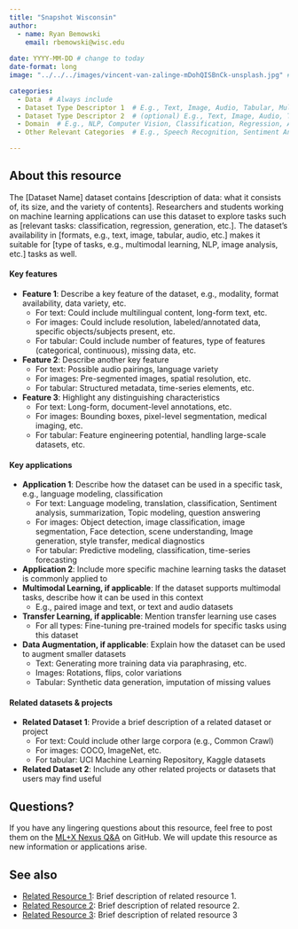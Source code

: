 ```yaml
---
title: "Snapshot Wisconsin"
author: 
  - name: Ryan Bemowski
    email: rbemowski@wisc.edu
    
date: YYYY-MM-DD # change to today
date-format: long
image: "../../../images/vincent-van-zalinge-mDohQISBnCk-unsplash.jpg" # In your local copy of the Nexus repository, add a representative image for this resource to the images folder. Both PNGs and JPGs are acceptable formats. Adjust the filename here from "vincent-van-zalinge-mDohQISBnCk-unsplash.jpg" to the name of your image.

categories: 
  - Data  # Always include
  - Dataset Type Descriptor 1  # E.g., Text, Image, Audio, Tabular, Multimodal, Time-series
  - Dataset Type Descriptor 2  # (optional) E.g., Text, Image, Audio, Tabular, Multimodal, Time-series
  - Domain  # E.g., NLP, Computer Vision, Classification, Regression, Audio Processing, Signal Processing, Topic Modeling
  - Other Relevant Categories  # E.g., Speech Recognition, Sentiment Analysis, Image Segmentation, Forecasting

---
```


## About this resource
The [Dataset Name] dataset contains [description of data: what it consists of, its size, and the variety of contents]. Researchers and students working on machine learning applications can use this dataset to explore tasks such as [relevant tasks: classification, regression, generation, etc.]. The dataset's availability in [formats, e.g., text, image, tabular, audio, etc.] makes it suitable for [type of tasks, e.g., multimodal learning, NLP, image analysis, etc.] tasks as well.

#### Key features
- **Feature 1**: Describe a key feature of the dataset, e.g., modality, format availability, data variety, etc.
  - For text: Could include multilingual content, long-form text, etc.
  - For images: Could include resolution, labeled/annotated data, specific objects/subjects present, etc.
  - For tabular: Could include number of features, type of features (categorical, continuous), missing data, etc.
- **Feature 2**: Describe another key feature
  - For text: Possible audio pairings, language variety
  - For images: Pre-segmented images, spatial resolution, etc.
  - For tabular: Structured metadata, time-series elements, etc.
- **Feature 3**: Highlight any distinguishing characteristics
  - For text: Long-form, document-level annotations, etc.
  - For images: Bounding boxes, pixel-level segmentation, medical imaging, etc.
  - For tabular: Feature engineering potential, handling large-scale datasets, etc.

#### Key applications 
- **Application 1**: Describe how the dataset can be used in a specific task, e.g., language modeling, classification
  - For text: Language modeling, translation, classification, Sentiment analysis, summarization, Topic modeling, question answering
  - For images: Object detection, image classification, image segmentation, Face detection, scene understanding, Image generation, style transfer, medical diagnostics
  - For tabular: Predictive modeling, classification, time-series forecasting
- **Application 2**: Include more specific machine learning tasks the dataset is commonly applied to
- **Multimodal Learning, if applicable**: If the dataset supports multimodal tasks, describe how it can be used in this context
  - E.g., paired image and text, or text and audio datasets
- **Transfer Learning, if applicable**: Mention transfer learning use cases
  - For all types: Fine-tuning pre-trained models for specific tasks using this dataset
- **Data Augmentation, if applicable**: Explain how the dataset can be used to augment smaller datasets
  - Text: Generating more training data via paraphrasing, etc.
  - Images: Rotations, flips, color variations
  - Tabular: Synthetic data generation, imputation of missing values

#### Related datasets & projects
- **Related Dataset 1**: Provide a brief description of a related dataset or project
  - For text: Could include other large corpora (e.g., Common Crawl)
  - For images: COCO, ImageNet, etc.
  - For tabular: UCI Machine Learning Repository, Kaggle datasets
- **Related Dataset 2**: Include any other related projects or datasets that users may find useful

## Questions?
If you have any lingering questions about this resource, feel free to post them on the [ML+X Nexus Q&A](https://github.com/UW-Madison-DataScience/ML-X-Nexus/discussions/categories/q-a) on GitHub. We will update this resource as new information or applications arise.

## See also
<!-- MARKDOWN COMMENT: Please Check the existing resources on Nexus to see if any other related resources (e.g., related books/videos, blog posts commenting on the resource, alternative approaches/frameworks, etc.) should be linked below. You may also link to resources which aren't currently on the Nexus platform, if applicable. However, if you're feeling ambitious, you may wish to post those to Nexus as well!  -->
- [Related Resource 1](Link to related resource 1): Brief description of related resource 1.
- [Related Resource 2](Link to related resource 2): Brief description of related resource 2.
- [Related Resource 3](Link to related resource 3): Brief description of related resource 3
